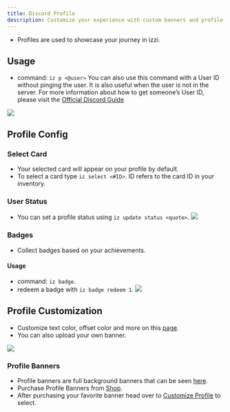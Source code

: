 ```yaml
---
title: Discord Profile
description: Customize your experience with custom banners and profile backgrounds. Showcase your uniqueness across izzi.
---
```

- Profiles are used to showcase your journey in izzi.

## Usage
- command: `iz p <@user>`
<Note>You can also use this command with a User ID without pinging the user. It is also useful when the user is not in the server.
For more information about how to get someone’s User ID, please visit the 
[Official Discord Guide](https://support.discord.com/hc/en-us/articles/206346498-Where-can-I-find-my-User-Server-Message-ID)</Note>
<img class="rounded-md" src="../images/profile.jpeg" />

## Profile Config
### Select Card
- Your selected card will appear on your profile by default.
- To select a card type `iz select <#ID>`. <Tip>ID refers to the card ID in your inventory.</Tip>

### User Status
- You can set a profile status using `iz update status <quote>`. <img class="rounded-md" src="../images/status.jpg" />

### Badges
- Collect badges based on your achievements.

#### Usage
- command: `iz badge`.
- redeem a badge with `iz badge redeem 1`. <img class="rounded-md" src="../images/badges.jpg" />

## Profile Customization
- Customize text color, offset color and more on this [page](https://izzi-xenex.xyz/@me/customize-profile).
- You can also upload your own banner.
<img class="rounded-md" src="../images/profile1.jpeg" />

### Profile Banners
- Profile banners are full background banners that can be seen [here](#usage).
- Purchase Profile Banners from [Shop](https://izzi-xenex.xyz/premiums/profile-banners).
- After purchasing your favorite banner head over to [Customize Profile](https://izzi-xenex.xyz/@me/customize-profile) to select.
